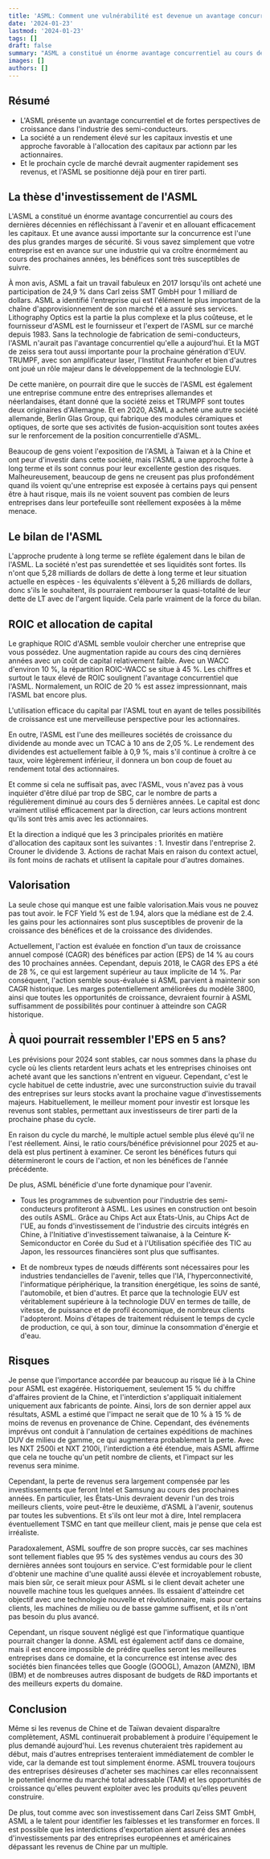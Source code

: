 ```yaml
---
title: 'ASML: Comment une vulnérabilité est devenue un avantage concurrentiel'
date: '2024-01-23'
lastmod: '2024-01-23'
tags: []
draft: false
summary: "ASML a constitué un énorme avantage concurrentiel au cours des dernières décennies en réfléchissant à l'avenir et en allouant efficacement les capitaux..."
images: []
authors: []
---
```


## Résumé

- L'ASML présente un avantage concurrentiel et de fortes perspectives de croissance dans l'industrie des semi-conducteurs.
- La société a un rendement élevé sur les capitaux investis et une approche favorable à l'allocation des capitaux par actionn par les actionnaires.
- Et le prochain cycle de marché devrait augmenter rapidement ses revenus, et l'ASML se positionne déjà pour en tirer parti.

## La thèse d'investissement de l'ASML

L'ASML a constitué un énorme avantage concurrentiel au cours des dernières décennies en réfléchissant à l'avenir et en allouant efficacement les capitaux.
Et une avance aussi importante sur la concurrence est l'une des plus grandes marges de sécurité.
Si vous savez simplement que votre entreprise est en avance sur une industrie qui va croître énormément au cours des prochaines années,
les bénéfices sont très susceptibles de suivre.

À mon avis, ASML a fait un travail fabuleux en 2017 lorsqu'ils ont acheté une participation de 24,9 % dans Carl zeiss SMT GmbH pour 1 milliard de dollars.
ASML a identifié l'entreprise qui est l'élément le plus important de la chaîne d'approvisionnement de son marché et a assuré ses services.
Lithography Optics est la partie la plus complexe et la plus coûteuse, et le fournisseur d'ASML est le fournisseur et l'expert de l'ASML sur ce marché depuis 1983.
Sans la technologie de fabrication de semi-conducteurs, l'ASML n'aurait pas l'avantage concurrentiel qu'elle a aujourd'hui.
Et la MGT de zeiss sera tout aussi importante pour la prochaine génération d'EUV.
TRUMPF, avec son amplificateur laser, l'Institut Fraunhofer et bien d'autres ont joué un rôle majeur dans le développement de la technologie EUV.

De cette manière, on pourrait dire que le succès de l'ASML est également une entreprise commune entre des entreprises allemandes et néerlandaises,
étant donné que la société zeiss et TRUMPF sont toutes deux originaires d'Allemagne.
Et en 2020, ASML a acheté une autre société allemande, Berlin Glas Group, qui fabrique des modules céramiques et optiques,
de sorte que ses activités de fusion-acquisition sont toutes axées sur le renforcement de la position concurrentielle d'ASML.

Beaucoup de gens voient l'exposition de l'ASML à Taiwan et à la Chine et ont peur d'investir dans cette société,
mais l'ASML a une approche forte à long terme et ils sont connus pour leur excellente gestion des risques. Malheureusement, beaucoup de gens ne creusent pas plus profondément quand ils voient qu'une entreprise est exposée à certains pays qui pensent être à haut risque,
mais ils ne voient souvent pas combien de leurs entreprises dans leur portefeuille sont réellement exposées à la même menace.

## Le bilan de l'ASML

L'approche prudente à long terme se reflète également dans le bilan de l'ASML.
La société n'est pas surendettée et ses liquidités sont fortes.
Ils n'ont que 5,28 milliards de dollars de dette à long terme et leur situation actuelle en espèces - les équivalents s'élèvent à 5,26 milliards de dollars,
donc s'ils le souhaitent, ils pourraient rembourser la quasi-totalité de leur dette de LT avec de l'argent liquide. Cela parle vraiment de la force du bilan.

## ROIC et allocation de capital

Le graphique ROIC d'ASML semble vouloir chercher une entreprise que vous possédez.
Une augmentation rapide au cours des cinq dernières années avec un coût de capital relativement faible.
Avec un WACC d'environ 10 %, la répartition ROIC-WACC se situe à 45 %.
Les chiffres et surtout le taux élevé de ROIC soulignent l'avantage concurrentiel que l'ASML.
Normalement, un ROIC de 20 % est assez impressionnant, mais l'ASML bat encore plus.

L'utilisation efficace du capital par l'ASML tout en ayant de telles possibilités de croissance est une merveilleuse perspective pour les actionnaires.

En outre, l'ASML est l'une des meilleures sociétés de croissance du dividende au monde avec un TCAC à 10 ans de 2,05 %.
Le rendement des dividendes est actuellement faible à 0,9 %, mais s'il continue à croître à ce taux, voire légèrement inférieur,
il donnera un bon coup de fouet au rendement total des actionnaires.

Et comme si cela ne suffisait pas, avec l'ASML, vous n'avez pas à vous inquiéter d'être dilué par trop de SBC,
car le nombre de parts a régulièrement diminué au cours des 5 dernières années.
Le capital est donc vraiment utilisé efficacement par la direction, car leurs actions montrent qu'ils sont très amis avec les actionnaires.

Et la direction a indiqué que les 3 principales priorités en matière d'allocation des capitaux sont les suivantes : 1. Investir dans l'entreprise 2. Crouner le dividende 3. Actions de rachat
Mais en raison du context actuel, ils font moins de rachats et utilisent la capitale pour d'autres domaines.

## Valorisation

La seule chose qui manque est une faible valorisation.Mais vous ne pouvez pas tout avoir.
le FCF Yield % est de 1.94, alors que la médiane est de 2.4.
les gains pour les actionnaires sont plus susceptibles de provenir de la croissance des bénéfices et de la croissance des dividendes.

Actuellement, l'action est évaluée en fonction d'un taux de croissance annuel composé (CAGR) des bénéfices par action (EPS) de 14 % au cours des 10 prochaines années.
Cependant, depuis 2018, le CAGR des EPS a été de 28 %, ce qui est largement supérieur au taux implicite de 14 %. Par conséquent,
l'action semble sous-évaluée si ASML parvient à maintenir son CAGR historique.
Les marges potentiellement améliorées du modèle 3800, ainsi que toutes les opportunités de croissance,
devraient fournir à ASML suffisamment de possibilités pour continuer à atteindre son CAGR historique.

## À quoi pourrait ressembler l'EPS en 5 ans?

Les prévisions pour 2024 sont stables,
car nous sommes dans la phase du cycle où les clients retardent leurs achats et les entreprises chinoises ont acheté avant que les sanctions n'entrent en vigueur.
Cependant, c'est le cycle habituel de cette industrie,
avec une surconstruction suivie du travail des entreprises sur leurs stocks avant la prochaine vague d'investissements majeurs.
Habituellement, le meilleur moment pour investir est lorsque les revenus sont stables, permettant aux investisseurs de tirer parti de la prochaine phase du cycle.

En raison du cycle du marché, le multiple actuel semble plus élevé qu'il ne l'est réellement.
Ainsi, le ratio cours/bénéfice prévisionnel pour 2025 et au-delà est plus pertinent à examiner.
Ce seront les bénéfices futurs qui détermineront le cours de l'action, et non les bénéfices de l'année précédente.

De plus, ASML bénéficie d'une forte dynamique pour l'avenir.

- Tous les programmes de subvention pour l'industrie des semi-conducteurs profiteront à ASML. Les usines en construction ont besoin des outils ASML.
  Grâce au Chips Act aux États-Unis, au Chips Act de l'UE, au fonds d'investissement de l'industrie des circuits intégrés en Chine,
  à l'Initiative d'investissement taïwanaise,
  à la Ceinture K-Semiconductor en Corée du Sud et à l'Utilisation spécifiée des TIC au Japon, les ressources financières sont plus que suffisantes.

- Et de nombreux types de nœuds différents sont nécessaires pour les industries tendancielles de l'avenir, telles que l'IA, l'hyperconnectivité,
  l'informatique périphérique, la transition énergétique, les soins de santé, l'automobile, et bien d'autres.
  Et parce que la technologie EUV est véritablement supérieure à la technologie DUV en termes de taille, de vitesse,
  de puissance et de profil économique, de nombreux clients l'adopteront.
  Moins d'étapes de traitement réduisent le temps de cycle de production,
  ce qui, à son tour, diminue la consommation d'énergie et d'eau.

## Risques

Je pense que l'importance accordée par beaucoup au risque lié à la Chine pour ASML est exagérée.
Historiquement, seulement 15 % du chiffre d'affaires provient de la Chine, et l'interdiction s'appliquait initialement uniquement aux fabricants de pointe.
Ainsi, lors de son dernier appel aux résultats, ASML a estimé que l'impact ne serait que de 10 % à 15 % de moins de revenus en provenance de Chine.
Cependant, des événements imprévus ont conduit à l'annulation de certaines expéditions de machines DUV de milieu de gamme, ce qui augmentera probablement la perte.
Avec les NXT 2500i et NXT 2100i, l'interdiction a été étendue, mais ASML affirme que cela ne touche qu'un petit nombre de clients,
et l'impact sur les revenus sera minime.

Cependant, la perte de revenus sera largement compensée par les investissements que feront Intel et Samsung au cours des prochaines années.
En particulier, les États-Unis devraient devenir l'un des trois meilleurs clients, voire peut-être le deuxième, d'ASML à l'avenir, soutenus par toutes les subventions.
Et s'ils ont leur mot à dire, Intel remplacera éventuellement TSMC en tant que meilleur client, mais je pense que cela est irréaliste.

Paradoxalement, ASML souffre de son propre succès,
car ses machines sont tellement fiables que 95 % des systèmes vendus au cours des 30 dernières années sont toujours en service.
C'est formidable pour le client d'obtenir une machine d'une qualité aussi élevée et incroyablement robuste, mais bien sûr,
ce serait mieux pour ASML si le client devait acheter une nouvelle machine tous les quelques années.
Ils essaient d'atteindre cet objectif avec une technologie nouvelle et révolutionnaire,
mais pour certains clients, les machines de milieu ou de basse gamme suffisent, et ils n'ont pas besoin du plus avancé.

Cependant, un risque souvent négligé est que l'informatique quantique pourrait changer la donne.
ASML est également actif dans ce domaine, mais il est encore impossible de prédire quelles seront les meilleures entreprises dans ce domaine,
et la concurrence est intense avec des sociétés bien financées telles que Google (GOOGL), Amazon (AMZN), IBM (IBM)
et de nombreuses autres disposant de budgets de R&D importants et des meilleurs experts du domaine.

## Conclusion

Même si les revenus de Chine et de Taïwan devaient disparaître complètement,
ASML continuerait probablement à produire l'équipement le plus demandé aujourd'hui.
Les revenus chuteraient très rapidement au début,
mais d'autres entreprises tenteraient immédiatement de combler le vide, car la demande est tout simplement énorme.
ASML trouvera toujours des entreprises désireuses d'acheter ses machines car elles reconnaissent le potentiel énorme du marché total adressable (TAM)
et les opportunités de croissance qu'elles peuvent exploiter avec les produits qu'elles peuvent construire.

De plus, tout comme avec son investissement dans Carl Zeiss SMT GmbH, ASML a le talent pour identifier les faiblesses et les transformer en forces.
Il est possible que les interdictions d'exportation aient assuré des années d'investissements par des entreprises européennes
et américaines dépassant les revenus de Chine par un multiple.
